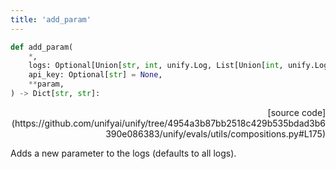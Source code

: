```yaml
---
title: 'add_param'
---
```


```python
def add_param(
    *,
    logs: Optional[Union[str, int, unify.Log, List[Union[int, unify.Log]]]] = "all",
    api_key: Optional[str] = None,
    **param,
) -> Dict[str, str]:
```

<p align="right">[source code](https://github.com/unifyai/unify/tree/4954a3b87bb2518c429b535bdad3b6390e086383/unify/evals/utils/compositions.py#L175)</p>

Adds a new parameter to the logs (defaults to all logs).